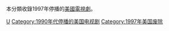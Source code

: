 本分類收錄1997年停播的[[美國|美國]][[電視劇|電視劇]]。

{{year by category
|m=1
|c=9
|d=9
|y=4
|cat=停播的美國電視剧
|sortkey=美國電視
|parent=各年停播的美國電視剧
|subcat=1997年美國電視
}}

[[Category:1997年停播的电视剧|U]]
[[Category:1990年代停播的美国电视剧|Category:1990年代停播的美国电视剧]]
[[Category:1997年美国废除|Category:1997年美国废除]]